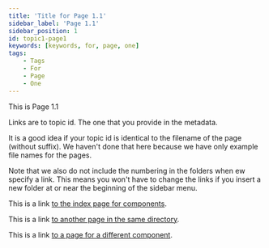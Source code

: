 ```yaml
---
title: 'Title for Page 1.1'
sidebar_label: 'Page 1.1'
sidebar_position: 1
id: topic1-page1
keywords: [keywords, for, page, one]
tags:
    - Tags
    - For
    - Page
    - One
---
```



This is Page 1.1

Links are to topic id. The one that you provide in the metadata.

It is a good idea if your topic id is identical to the filename of the page (without suffix). We haven't done that here because we have only example file names for the pages.

Note that we also do not include the numbering in the folders when ew specify a link. This means you won't have to change the links if you insert a new folder at or near the beginning of the sidebar menu.

This is a link [to the index page for components](../../../components/).

This is a link [to another page in the same directory](../../../components/topic1/topic1-page2/).

This is a link [to a page for a different component](../../../components/topic3/topic3-page1/).
